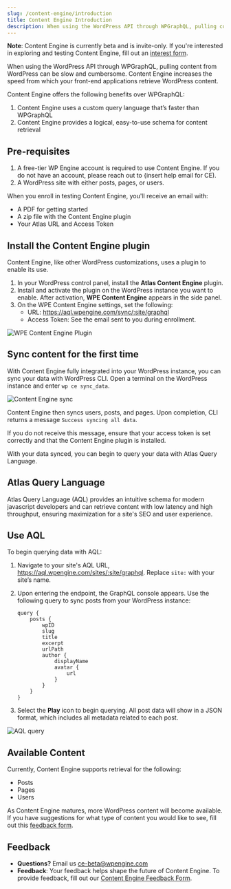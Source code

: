 ```yaml
---
slug: /content-engine/introduction
title: Content Engine Introduction
description: When using the WordPress API through WPGraphQL, pulling content from WordPress can be slow and cumbersome. Content Engine increases the speed from which your front-end applications retrieve WordPress content.
---
```


**Note**: Content Engine is currently beta and is invite-only. If you're interested in exploring and testing Content Engine, fill out an [interest form](https://docs.google.com/forms/d/e/1FAIpQLSeFKjb1i1t8dbXIQd35NDzoSNKpx_1nWuf72FXmbj9WYAqLYw/viewform).

When using the WordPress API through WPGraphQL, pulling content from WordPress can be slow and cumbersome. Content Engine increases the speed from which your front-end applications retrieve WordPress content.

Content Engine offers the following benefits over WPGraphQL:

1. Content Engine uses a custom query language that’s faster than WPGraphQL
2. Content Engine provides a logical, easy-to-use schema for content retrieval

## Pre-requisites

1. A free-tier WP Engine account is required to use Content Engine. If you do not have an account, please reach out to {insert help email for CE).
2. A WordPress site with either posts, pages, or users.

When you enroll in testing Content Engine, you'll receive an email with:

- A PDF for getting started
- A zip file with the Content Engine plugin
- Your Atlas URL and Access Token

## Install the Content Engine plugin

Content Engine, like other WordPress customizations, uses a plugin to enable its use.

1. In your WordPress control panel, install the **Atlas Content Engine** plugin.
2. Install and activate the plugin on the WordPress instance you want to enable. After activation, **WPE Content Engine** appears in the side panel.
3. On the WPE Content Engine settings, set the following:
   - URL: https://aql.wpengine.com/sync/:site/graphql
   - Access Token: See the email sent to you during enrollment.

![WPE Content Engine Plugin](./images/ce-plugin.png)

## Sync content for the first time

With Content Engine fully integrated into your WordPress instance, you can sync your data with WordPress CLI. Open a terminal on the WordPress instance and enter `wp ce sync_data`.

![Content Engine sync](./images/ce-sync.png)

Content Engine then syncs users, posts, and pages. Upon completion, CLI returns a message `Success syncing all data`.

If you do not receive this message, ensure that your access token is set correctly and that the Content Engine plugin is installed.

With your data synced, you can begin to query your data with Atlas Query Language.

## Atlas Query Language

Atlas Query Language (AQL) provides an intuitive schema for modern javascript developers and can retrieve content with low latency and high throughput, ensuring maximization for a site's SEO and user experience.

## Use AQL

To begin querying data with AQL:

1. Navigate to your site's AQL URL, https://aql.wpengine.com/sites/:site/graphql. Replace `site:` with your site’s name.

2. Upon entering the endpoint, the GraphQL console appears. Use the following query to sync posts from your WordPress instance:

   ```
   query {
       posts {
           wpID
           slug
           title
           excerpt
           urlPath
           author {
               displayName
               avatar {
                   url
               }
           }
       }
   }
   ```

3. Select the **Play** icon to begin querying. All post data will show in a JSON format, which includes all metadata related to each post.

![AQL query](./images/aql-query.png)

## Available Content

Currently, Content Engine supports retrieval for the following:

- Posts
- Pages
- Users

As Content Engine matures, more WordPress content will become available. If you have suggestions for what type of content you would like to see, fill out this [feedback form](https://docs.google.com/forms/d/e/1FAIpQLSecvuZ_EMiTIOlTSwcW1JnPQcFbAcCOwGlhURkzBI8Ps9vFzA/viewform).

## Feedback

- **Questions?** Email us ce-beta@wpengine.com
- **Feedback**: Your feedback helps shape the future of Content Engine. To provide feedback, fill out our [Content Engine Feedback Form](https://docs.google.com/forms/d/e/1FAIpQLSecvuZ_EMiTIOlTSwcW1JnPQcFbAcCOwGlhURkzBI8Ps9vFzA/viewform).
